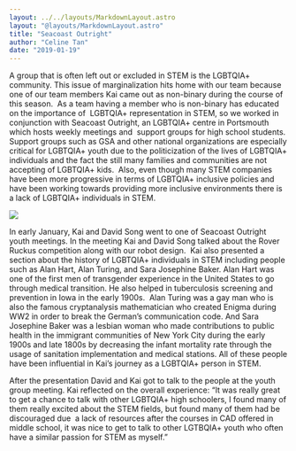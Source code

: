 ```yaml
---
layout: ../../layouts/MarkdownLayout.astro
layout: "@layouts/MarkdownLayout.astro"
title: "Seacoast Outright"
author: "Celine Tan"
date: "2019-01-19"
---
```


A group that is often left out or excluded in STEM is the LGBTQIA+ community. This issue of marginalization hits home with our team because one of our team members Kai came out as non-binary during the course of this season.  As a team having a member who is non-binary has educated on the importance of  LGBTQIA+ representation in STEM, so we worked in conjunction with Seacoast Outright, an LGBTQIA+ centre in Portsmouth which hosts weekly meetings and  support groups for high school students. Support groups such as GSA and other national organizations are especially critical for LGBTQIA+ youth due to the politicization of the lives of LGBTQIA+ individuals and the fact the still many families and communities are not accepting of LGBTQIA+ kids.  Also, even though many STEM companies have been more progressive in terms of LGBTQIA+ inclusive policies and have been working towards providing more inclusive environments there is a lack of LGBTQIA+ individuals in STEM.

![](/images/image.png)

In early January, Kai and David Song went to one of Seacoast Outright youth meetings. In the meeting Kai and David Song talked about the Rover Ruckus competition along with our robot design.  Kai also presented a section about the history of LGBTQIA+ individuals in STEM including people such as Alan Hart, Alan Turing, and Sara Josephine Baker. Alan Hart was one of the first men of transgender experience in the United States to go through medical transition. He also helped in tuberculosis screening and prevention in Iowa in the early 1900s.  Alan Turing was a gay man who is also the famous cryptanalysis mathematician who created Enigma during WW2 in order to break the German’s communication code. And Sara Josephine Baker was a lesbian woman who made contributions to public health in the immigrant communities of New York City during the early 1900s and late 1800s by decreasing the infant mortality rate through the usage of sanitation implementation and medical stations. All of these people have been influential in Kai’s journey as a LGBTQIA+ person in STEM.

After the presentation David and Kai got to talk to the people at the youth group meeting. Kai reflected on the overall experience: “It was really great to get a chance to talk with other LGBTQIA+ high schoolers, I found many of them really excited about the STEM fields, but found many of them had be discouraged due  a lack of resources after the courses in CAD offered in middle school, it was nice to get to talk to other LGTBQIA+ youth who often have a similar passion for STEM as myself.”
